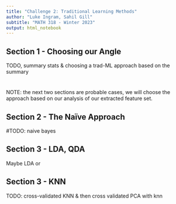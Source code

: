 ```yaml
---
title: "Challenge 2: Traditional Learning Methods"
author: "Luke Ingram, Sahil Gill" 
subtitle: "MATH 318 - Winter 2023"
output: html_notebook
---
```


## Section 1 - Choosing our Angle

TODO, summary stats & choosing a trad-ML approach based on the summary

# 

NOTE: the next two sections are probable cases, we will choose the approach based on our analysis of our extracted feature set.

## Section 2 - The Naïve Approach

#TODO: naive bayes

## Section 3 - LDA, QDA

Maybe LDA or

## Section 3 - KNN

TODO: cross-validated KNN & then cross validated PCA with knn
